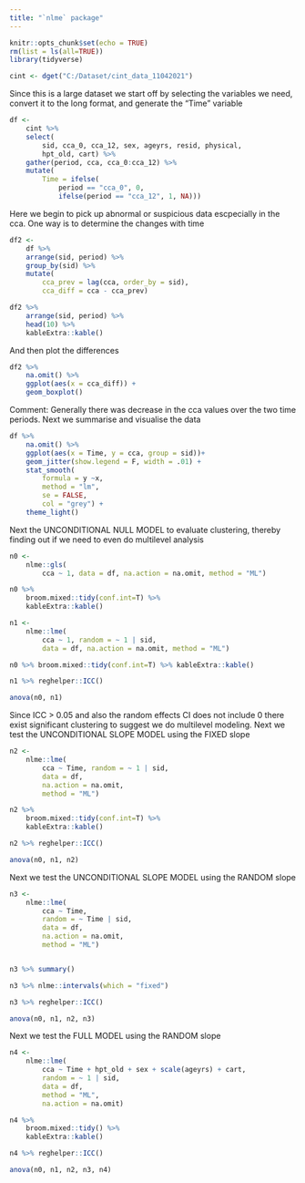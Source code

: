 ```yaml
---
title: "`nlme` package"
---
```


```r
knitr::opts_chunk$set(echo = TRUE)
rm(list = ls(all=TRUE))
library(tidyverse)
```

```r
cint <- dget("C:/Dataset/cint_data_11042021")
```

Since this is a large dataset we start off by selecting the variables we need, convert it to the
long format, and generate the "Time" variable

```r
df <-
    cint %>% 
    select(
        sid, cca_0, cca_12, sex, ageyrs, resid, physical, 
        hpt_old, cart) %>% 
    gather(period, cca, cca_0:cca_12) %>% 
    mutate(
        Time = ifelse(
            period == "cca_0", 0, 
            ifelse(period == "cca_12", 1, NA)))
```

Here we begin to pick up abnormal or suspicious data escpecially in the cca. One way is to determine
the changes with time

```r
df2 <- 
    df %>% 
    arrange(sid, period) %>%
    group_by(sid) %>% 
    mutate(
        cca_prev = lag(cca, order_by = sid),
        cca_diff = cca - cca_prev) 

df2 %>% 
    arrange(sid, period) %>% 
    head(10) %>% 
    kableExtra::kable()
```

And then plot the differences

```r
df2 %>% 
    na.omit() %>% 
    ggplot(aes(x = cca_diff)) +
    geom_boxplot()
```

Comment: Generally there was decrease in the cca values over the two time periods. Next we summarise
and visualise the data

```r
df %>% 
    na.omit() %>% 
    ggplot(aes(x = Time, y = cca, group = sid))+
    geom_jitter(show.legend = F, width = .01) +
    stat_smooth(
        formula = y ~x, 
        method = "lm", 
        se = FALSE, 
        col = "grey") +
    theme_light()
```

Next the UNCONDITIONAL NULL MODEL to evaluate clustering, thereby finding out if we need to even do
multilevel analysis

```r
n0 <- 
    nlme::gls(
        cca ~ 1, data = df, na.action = na.omit, method = "ML")

n0 %>% 
    broom.mixed::tidy(conf.int=T) %>% 
    kableExtra::kable()
```

```r
n1 <- 
    nlme::lme(
        cca ~ 1, random = ~ 1 | sid, 
        data = df, na.action = na.omit, method = "ML")

n0 %>% broom.mixed::tidy(conf.int=T) %>% kableExtra::kable()
```

```r
n1 %>% reghelper::ICC()

anova(n0, n1)
```

Since ICC \> 0.05 and also the random effects CI does not include 0 there exist significant
clustering to suggest we do multilevel modeling. Next we test the UNCONDITIONAL SLOPE MODEL using
the FIXED slope

```r
n2 <- 
    nlme::lme(
        cca ~ Time, random = ~ 1 | sid, 
        data = df, 
        na.action = na.omit, 
        method = "ML")

n2 %>% 
    broom.mixed::tidy(conf.int=T) %>% 
    kableExtra::kable()

n2 %>% reghelper::ICC()

anova(n0, n1, n2)
```

Next we test the UNCONDITIONAL SLOPE MODEL using the RANDOM slope

```r
n3 <- 
    nlme::lme(
        cca ~ Time, 
        random = ~ Time | sid, 
        data = df, 
        na.action = na.omit, 
        method = "ML")


n3 %>% summary()

n3 %>% nlme::intervals(which = "fixed")

n3 %>% reghelper::ICC()

anova(n0, n1, n2, n3)
```

Next we test the FULL MODEL using the RANDOM slope

```r
n4 <- 
    nlme::lme(
        cca ~ Time + hpt_old + sex + scale(ageyrs) + cart, 
        random = ~ 1 | sid, 
        data = df, 
        method = "ML", 
        na.action = na.omit)

n4 %>% 
    broom.mixed::tidy() %>% 
    kableExtra::kable()

n4 %>% reghelper::ICC()

anova(n0, n1, n2, n3, n4) 
```
